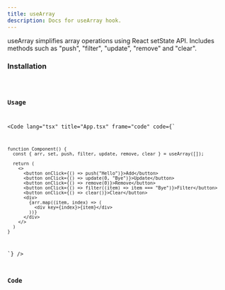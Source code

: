```yaml
---
title: useArray
description: Docs for useArray hook.
---
```



useArray simplifies array operations using React setState API. Includes methods such as "push", "filter", "update", "remove" and "clear".

### Installation

<Code code="npx rabbithook@latest add use-array" lang="bash" frame={false} />

### Usage
<Code
  lang="tsx"
  title="App.tsx"
  frame="code"
  code={`

    function Component() {
      const { arr, set, push, filter, update, remove, clear } = useArray([]);

      return (
        <>
          <button onClick={() => push("Hello")}>Add</button>
          <button onClick={() => update(0, "Bye")}>Update</button>
          <button onClick={() => remove(0)}>Remove</button>
          <button onClick={() => filter((item) => item === "Bye")}>Filter</button>
          <button onClick={() => clear()}>Clear</button>
          <div>
            {arr.map((item, index) => (
              <div key={index}>{item}</div>
            ))}
          </div>
        </>
      )
    }
  `}
/>

### Code
<Tabs>
  <TabItem label="Typescript">
    <Code
      lang="ts"
      title="use-array.ts"
      frame="code"
      code={useArrayTypescript}
    />
  </TabItem>
  <TabItem label="Javascript">
    <Code
      lang="js"
      title="use-array.js"
      frame="code"
      code={useArrayJavascript}
    />
  </TabItem>
</Tabs>

